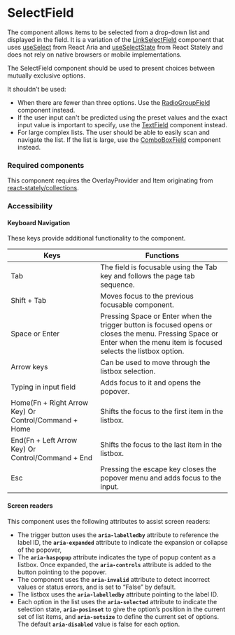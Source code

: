 <Meta title="Components/SelectField/SelectField" />

# SelectField

The component allows items to be selected from a drop-down list and displayed in the field.
It is a variation of the [LinkSelectField](./?path=/docs/form-linkselectfield--default) component that uses [useSelect](https://react-spectrum.adobe.com/react-aria/useSelect.html) from React Aria and [useSelectState](https://react-spectrum.adobe.com/react-stately/useSelectState.html) from React Stately and does not rely on native browsers or mobile implementations.

The SelectField component should be used to present choices between mutually exclusive options.

It shouldn’t be used:
- When there are fewer than three options. Use the [RadioGroupField](./?path=/docs/form-radiogroupfield--default) component instead. 
- If the user input can't be predicted using the preset values and the exact input value is important to specify, use the [TextField](./?path=/docs/form-textfield--default) component instead.
- For large complex lists. The user should be able to easily scan and navigate the list. 
If the list is large, use the [ComboBoxField](./?path=/docs/form-comboboxfield--default) component instead.

### Required components

This component requires the OverlayProvider and Item originating from [react-stately/collections](https://react-spectrum.adobe.com/react-stately/collections.html).

### Accessibility

#### Keyboard Navigation

These keys provide additional functionality to the component. 

| Keys | Functions |
| ---- | --------- |
| Tab | The field is focusable using the Tab key and follows the page tab sequence. |
| Shift + Tab | Moves focus to the previous focusable component.|
| Space or Enter | Pressing Space or Enter when the trigger button is focused opens or closes the menu. Pressing Space or Enter when the menu item is focused selects the listbox option. |
| Arrow keys | Can be used to move through the listbox selection. |
| Typing in input field | Adds focus to it and opens the popover. |
| Home(Fn + Right Arrow Key) Or Control/Command + Home | Shifts the focus to the first item in the listbox. |
| End(Fn + Left Arrow Key) Or Control/Command + End | Shifts the focus to the last item in the listbox. |
| Esc | Pressing the escape key closes the popover menu and adds focus to the input.|

#### Screen readers

This component uses the following attributes to assist screen readers:
- The trigger button uses the **`aria-labelledby`** attribute to reference the label ID, the **`aria-expanded`** attribute to indicate the expansion or collapse of the popover, 
- The **`aria-haspopup`** attribute indicates the type of popup content as a listbox. Once expanded, the **`aria-controls`** attribute is added to the button pointing to the popover. 
- The component uses the **`aria-invalid`** attribute to detect incorrect values or status errors, and is set to “False” by default.
- The listbox uses the **`aria-labelledby`** attribute pointing to the label ID.
- Each option in the list uses the **`aria-selected`** attribute to indicate the selection state, **`aria-posinset`** to give the option’s position in the current set of list items, and **`aria-setsize`** to define the current set of options. The default **`aria-disabled`** value is false for each option.